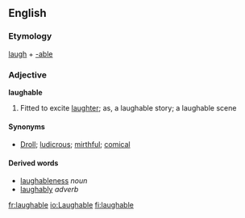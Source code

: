 ==English==
===Etymology===
[[laugh]] + [[-able]]

===Adjective===
'''laughable'''

#Fitted to excite [[laughter]]; as, a laughable story; a laughable scene

====Synonyms====
*[[Droll]]; [[ludicrous]]; [[mirthful]]; [[comical]]

====Derived words====
*[[laughableness]] ''noun''<!-- seems pretty doubtful -->
*[[laughably]] ''adverb''
[[fr:laughable]]
[[io:Laughable]]
[[fi:laughable]]